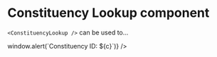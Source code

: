 
<Meta title="Elections|GE2019/Constituency Lookup" component={ConstituencyLookup} />

# Constituency Lookup component

`<ConstituencyLookup />` can be used to...

<Preview>
  <Story name="Basic">
    <ConstituencyLookup
      constituencyList={[
        { id: 'E14000739', name: 'Hemel Hempstead' },
        { id: 'E14000887', name: 'Putney' },
        { id: 'E14000763', name: 'Islington North' },
        { id: 'E14000549', name: 'Battersea' },
        { id: 'E14000768', name: 'Kensington' },
      ]}
      setOpenConstituency={c => window.alert(`Constituency ID: ${c}`)}
    />
  </Story>
</Preview>
